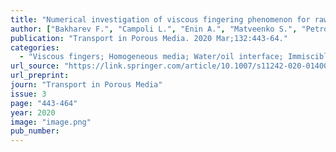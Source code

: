 ```yaml
---
title: "Numerical investigation of viscous fingering phenomenon for raw field data"
author: ["Bakharev F.", "Campoli L.", "Enin A.", "Matveenko S.", "Petrova Y.", "Tikhomirov S.", "Yakovlev A."]
publication: "Transport in Porous Media. 2020 Mar;132:443-64."
categories:
  - "Viscous fingers; Homogeneous media; Water/oil interface; Immiscible fluids; Horizontal well; CFD; Comsol; DuMux"
url_source: "https://link.springer.com/article/10.1007/s11242-020-01400-5"
url_preprint: 
journ: "Transport in Porous Media"
issue: 3
page: "443-464"
year: 2020
image: "image.png"
pub_number: 
---
```

